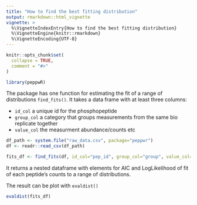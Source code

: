 ```yaml
---
title: "How to find the best fitting distribution"
output: rmarkdown::html_vignette
vignette: >
  %\VignetteIndexEntry{How to find the best fitting distribution}
  %\VignetteEngine{knitr::rmarkdown}
  %\VignetteEncoding{UTF-8}
---
```


```r
knitr::opts_chunk$set(
  collapse = TRUE,
  comment = "#>"
)
```

```r
library(peppwR)
```




The package has one function for estimating the fit of a range of distributions `find_fits()`.  It takes a data frame with at least three columns:

  * `id_col` a unique id for the phosphopeptide 
  * `group_col` a category that groups measurements from the same bio replicate together
  * `value_col` the measurment abundance/counts etc


```r
df_path <- system.file("raw_data.csv", package="peppwr")
df <- readr::read_csv(df_path)

fits_df <- find_fits(df, id_col="pep_id", group_col="group", value_col="value")
```


It returns a nested dataframe with elements for AIC and LogLikelihood of fit of each peptide's counts to a range of distributions.


The result can be plot with `evaldist()`


```r
evaldist(fits_df)
```

